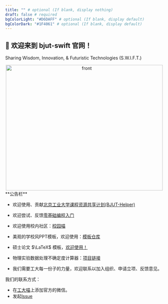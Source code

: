 ```yaml
---
title: "" # optional (If blank, display nothing)
draft: false # required
bgColorLight: "#D6DAFF" # optional (If blank, display default)
bgColorDark: "#1F4061" # optional (If blank, display default)
---
```


## 🎨 欢迎来到 bjut-swift 官网！

Sharing Wisdom, Innovation, & Futuristic Technologies (S.W.I.F.T.)<br />

<div align="center">
  <img src="https://thatwebsite.oss-cn-hongkong.aliyuncs.com/title.png" alt = "front" width="500" height="400" className="m-0" />
</div>
<div align="left" class="md:px-10">
  **公告栏**

- 欢迎使用、贡献[北京工业大学课程资源共享计划(BJUT-Helper)](https://github.com/bjut-swift/BJUT-Helper)

- 欢迎尝试、反馈[零基础编程入门](https://github.com/bjut-swift/CodeJourney)

- 欢迎使用校内社区：[校园喵](https://xiaoyuancat.com/)

- 美观的学校风PPT模板，欢迎使用：[模板仓库](https://github.com/bjut-swift/BJUT-PPT-template)

- 硕士论文 $\LaTeX$ 模板，[欢迎使用！](https://github.com/bjut-swift/BJUTLATEX)

- 物理实验数据处理不确定度计算器：[项目链接](https://hlxy-420.github.io/UncertaintyCalc/)

- 我们需要工大每一份子的力量，欢迎联系以加入组织、申请立项、反馈意见。

我们的联系方式：

- 在[工大喵](https://xiaoyuancat.com/)上添加官方的微信。
- 发起[Issue](https://github.com/bjut-swift/.github/issues)
</div>
